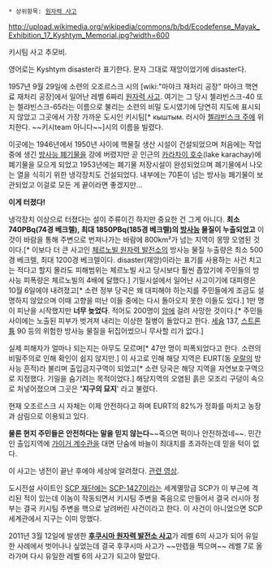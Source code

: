  * 상위항목: [[원자력 사고]]

http://upload.wikimedia.org/wikipedia/commons/b/bd/Ecodefense_Mayak_Exhibition_17_Kyshtym_Memorial.jpg?width=600

키시팀 사고 추모비.

영어로는 Kyshtym disaster라 표기한다. 문자 그대로 재앙이었기에 disaster다.

1957년 9월 29일에 소련의 오조르스크 시의 [wiki:"마야크 재처리 공장" 마야크 핵연료 재처리 공장]에서 일어난 레벨 6짜리 [[원자력 사고]]. 여기는 그 당시 첼랴빈스크-40 또는 첼랴빈스크-65라는 이름으로 불리는 소련의 비밀 도시였기에 당연히 지도에 표시되지 않았고 그곳에서 가장 가까운 도시인 키시팀[* кыштым. 러시아 [[첼랴빈스크 주]]에 위치한다. ~~키시team 아니다~~]시의 이름을 빌렸다.

이곳에는 1946년에서 1950년 사이에 핵물질 생산 시설이 건설되었으며 처음에는 작업 중에 생긴 [[방사능 폐기물]]을 강에 버렸지만 곧 인근의 [[카라차이 호수]](lake karachay)에 폐기물을 모으게 되었고 1953년에는 폐기물 저장시설이 완성되었으며 폐기물에서 나오는 열을 식히기 위한 냉각장치도 건설되었다. 내부에는 70톤이 넘는 방사능 폐기물이 보관되었고 이걸로 모든 게 끝이라면 좋겠지만...

'''이게 터졌다!'''

냉각장치 이상으로 터졌다는 설이 주류이긴 하지만 중요한 건 그게 아니다. '''최소 740PBq(74경 베크렐), 최대 1850PBq(185경 베크렐)의 [[방사능]] 물질이 누출되었고''' 이것이 바람을 통해 주변으로 번져나가는 바람에 800km²가 넘는 지역이 몽땅 오염된 것이다.[* 이보다 더 큰 사고인 [[체르노빌 원자력 발전소]]의 방사능 물질 누출량은 최소 500경 베크렐, 최대 1200경 베크렐이다. disaster(재앙)이라는 표기를 사용하는 사건 치고는 적다고 할지 몰라도 피해범위는 체르노빌 사고 당시보다 훨씬 좁았기에 주민들의 방사능 피폭량은 체르노빌의 4배에 달했다.] 기밀시설에서 일어난 사고이기에 대피령은 10월 6일에야 내려졌고[* 소련 정부 당국은 왜 대피해야 하는지를 주민들에게 조금도 설명하지 않았으며 이때 고향을 떠난 이들 중에는 다시 돌아오지 못한 이들도 있다.] 1만 명이 피난을 시작했지만 '''너무 늦었다'''. 적어도 200명이 [[암]]에 걸려 사망한 것이다.[* 주민들 사이에는 노출된 피부가 벗겨져 내리는 이상한 질병이 돌았다고 한다. [[세슘]] 137, [[스트론튬]] 90 등의 위험한 방사능 물질을 뒤집어썼으니 무사할 리가 없다.] 

실제 피해자가 얼마나 되는지는 아무도 모르며[* 47만 명이 피폭되었다고 한다. 소련의 비밀주의로 인해 확인이 쉽지 않지만.] 이 사고로 인해 해당 지역은 EURT(동 [[우랄]]의 방사능 흔적)라 불리며 출입금지구역이 되었고[* 소련 당국은 해당 지역을 자연보호구역으로 지정했다. 기밀을 숨기려는 목적이었다.] 해당지역의 오염된 흙은 모조리 구덩이 속으로 처넣어졌으며 그곳은 ''''지구의 묘지'''' 라고 불렸다.   

현재 오조르스크 시 자체는 이제 안전하다고 하며 EURT의 82%가 정화를 마치고 농장과 삼림으로 이용되고 있다. 

'''물론 현지 주민들은 안전하다는 말을 믿지 않는다'''~~죽으면 퍽이나 안전하겠네~~. 민간인 출입지역에 [[가이거 계수관]]을 대면 단숨에 바늘이 최대치를 초과하는데 믿을 턱이 없다.

이 사고는 냉전이 끝난 후에야 세상에 알려졌다. [http://www.youtube.com/watch?v=PQmVSm70050 관련 영상].

도시전설 사이트인 [[SCP 재단]]에는 [[SCP-1427]]이라는 세계멸망급 SCP가 이 부근에 격리된 적이 있는데 이놈이 작동되면서 키시팀 주변을 죽음으로 만들어서 결국 러시아 정부는 결국 키시팀 주변을 핵으로 날려버린 사건이라고 한다. 이 사건이 아니었으면 SCP 세계관에서 지구는 이미 망했다.

2011년 3월 12일에 발생한 '''[[후쿠시마 원자력 발전소 사고]]'''가 레벨 6의 사고가 되어 유일한 사례에서 벗어나나 싶었는데 결국 후쿠시마 사고가 ~~만렙을 찍으며~~ 레벨 7로 올라가며 다시 유일한 레벨 6의 사고가 되고야 말았다.
